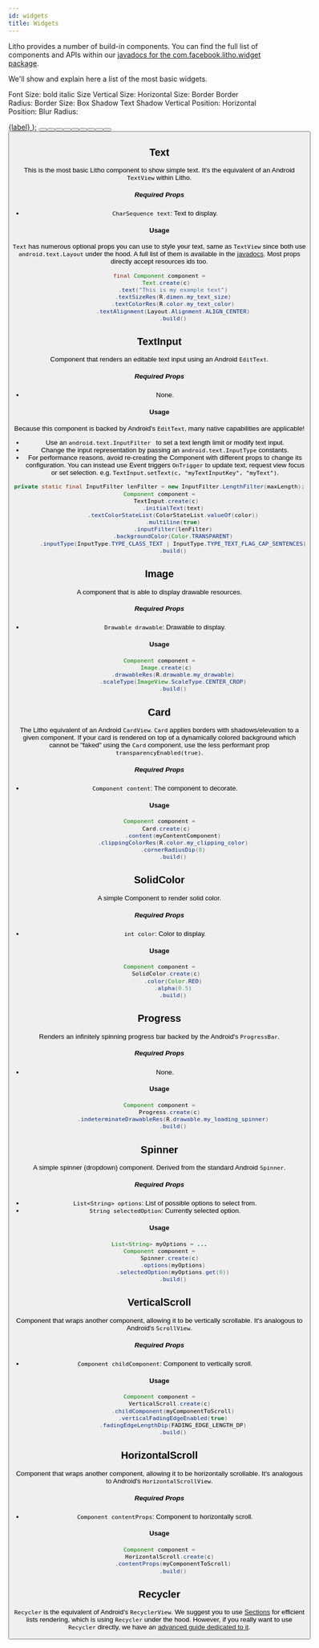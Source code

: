 ```yaml
---
id: widgets
title: Widgets
---
```


Litho provides a number of build-in components.
You can find the full list of components and APIs within our [javadocs for the com.facebook.litho.widget package](pathname:///javadoc/index.html?com/facebook/litho/widget/package-summary.html).

We'll show and explain here a list of the most basic widgets.


Font Size:
bold italic
Size
Vertical Size:
Horizontal Size:
Border
Border Radius:
Border Size:
Box Shadow
Text Shadow
Vertical Position:
Horizontal Position:
Blur Radius:

<a class="button button--primary widget-button" href={url}>
  {label}
</a>
);

<Button label="Text" url="#text"/>
<Button label="TextInput" url="#textinput"/>
<Button label="Image" url="#image"/>
<Button label="Card" url="#card"/>
<Button label="SolidColor" url="#solidcolor"/>
<Button label="Progress" url="#progress"/>
<Button label="Spinner" url="#spinner"/>
<Button label="VerticalScroll" url="#verticalscroll"/>
<Button label="HorizontalScroll" url="#horizontalscroll"/>
<Button label="Recycler" url="#recycler"/>

## Text

This is the most basic Litho component to show simple text. It's the equivalent of an Android `TextView` within Litho.

##### Required Props
- `CharSequence text`: Text to display.

#### Usage
`Text` has numerous optional props you can use to style your text, same as `TextView` since both use `android.text.Layout` under the hood. A full list of them is available in the [javadocs](pathname:///javadoc/com/facebook/litho/widget/Text.html).
Most props directly accept resources ids too.

```java
final Component component =
    Text.create(c)
        .text("This is my example text")
        .textSizeRes(R.dimen.my_text_size)
        .textColorRes(R.color.my_text_color)
        .textAlignment(Layout.Alignment.ALIGN_CENTER)
        .build()
 ```


## TextInput

 Component that renders an editable text input using an Android `EditText`.

##### Required Props
- None.

#### Usage
Because this component is backed by Android's `EditText`, many native capabilities are applicable!
- Use an `android.text.InputFilter ` to set a text length limit or modify text input.
- Change the input representation by passing an `android.text.InputType` constants.
- For performance reasons, avoid re-creating the Component with different props to change its configuration. You can instead use Event triggers `OnTrigger` to update text, request view focus or set selection. e.g. `TextInput.setText(c, "myTextInputKey", "myText")`.

```java
private static final InputFilter lenFilter = new InputFilter.LengthFilter(maxLength);
Component component =
    TextInput.create(c)
        .initialText(text)
        .textColorStateList(ColorStateList.valueOf(color))
        .multiline(true)
        .inputFilter(lenFilter)
        .backgroundColor(Color.TRANSPARENT)
        .inputType(InputType.TYPE_CLASS_TEXT | InputType.TYPE_TEXT_FLAG_CAP_SENTENCES)
        .build()
 ```


## Image

A component that is able to display drawable resources.

##### Required Props
- `Drawable drawable`: Drawable to display.

#### Usage
```java
Component component =
    Image.create(c)
        .drawableRes(R.drawable.my_drawable)
        .scaleType(ImageView.ScaleType.CENTER_CROP)
        .build()
```


## Card

The Litho equivalent of an Android `CardView`. `Card` applies borders with shadows/elevation to a given component.
If your card is rendered on top of a dynamically colored background which cannot be "faked" using the `Card` component, use the less performant prop `transparencyEnabled(true)`.

##### Required Props
- `Component content`: The component to decorate.

#### Usage
```java
Component component =
	Card.create(c)
        .content(myContentComponent)
        .clippingColorRes(R.color.my_clipping_color)
        .cornerRadiusDip(8)
        .build()
```


## SolidColor

A simple Component to render solid color.

##### Required Props
- `int color`: Color to display.

#### Usage
```java
Component component =
    SolidColor.create(c)
        .color(Color.RED)
        .alpha(0.5)
        .build()
```


## Progress

Renders an infinitely spinning progress bar backed by the Android's `ProgressBar`.

##### Required Props
- None.

#### Usage
```java
Component component =
	  Progress.create(c)
        .indeterminateDrawableRes(R.drawable.my_loading_spinner)
        .build()
```


## Spinner

A simple spinner (dropdown) component. Derived from the standard Android `Spinner`.

##### Required Props
- `List<String> options`: List of possible options to select from.
- `String selectedOption`: Currently selected option.

#### Usage
```java
List<String> myOptions = ...
Component component =
	  Spinner.create(c)
        .options(myOptions)
        .selectedOption(myOptions.get(0))
        .build()
```


## VerticalScroll

Component that wraps another component, allowing it to be vertically scrollable. It's analogous to Android's `ScrollView`.

##### Required Props
- `Component childComponent`: Component to vertically scroll.

#### Usage
```java
Component component =
	  VerticalScroll.create(c)
        .childComponent(myComponentToScroll)
        .verticalFadingEdgeEnabled(true)
        .fadingEdgeLengthDip(FADING_EDGE_LENGTH_DP)
        .build()
```


## HorizontalScroll

Component that wraps another component, allowing it to be horizontally scrollable. It's
analogous to Android's `HorizontalScrollView`.

##### Required Props
- `Component contentProps`: Component to horizontally scroll.

#### Usage
```java
Component component =
	  HorizontalScroll.create(c)
        .contentProps(myComponentToScroll)
        .build()
```


## Recycler

`Recycler` is the equivalent of Android's `RecyclerView`. We suggest you to use [Sections](sections-intro) for efficient lists rendering, which is using `Recycler` under the hood.
However, if you really want to use `Recycler` directly, we have an [advanced guide dedicated to it](recycler-component).
